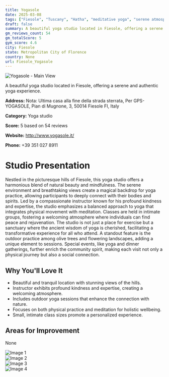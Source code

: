 ```yaml
---
title: Yogasole
date: 2025-03-08
tags: ["Fiesole", "Tuscany", "Hatha", "meditative yoga", "serene atmosphere", "intimate class size", "Fiesole"]  
draft: false
summary: A beautiful yoga studio located in Fiesole, offering a serene and authentic yoga experience.
gm_reviews_count: 54
gm_totalScore: 5
gym_score: 4.6
city: Fiesole
state: Metropolitan City of Florence
country: None
url: Fiesole_Yogasole
---
```


<div className="aspect-[16/9] relative my-8">
  <img 
    src="https://lh5.googleusercontent.com/p/AF1QipPpgTXOD0jATbSOJxLFhIhNVwI_91CLU1V8JiWN=w1920-h1080-k-no"
    alt="Yogasole - Main View"
    className="object-cover absolute inset-0 w-full h-full rounded-lg"
  />
</div>

A beautiful yoga studio located in Fiesole, offering a serene and authentic yoga experience.

**Address:** Nota: Ultima casa alla fine della strada sterrata, Per GPS- YOGASOLE, Pian di Mugnone, 3, 50014 Fiesole FI, Italy

**Category:** Yoga studio

**Score:** 5 based on 54 reviews

**Website:** http://www.yogasole.it/

**Phone:** +39 351 027 8911

# Studio Presentation

Nestled in the picturesque hills of Fiesole, this yoga studio offers a harmonious blend of natural beauty and mindfulness. The serene environment and breathtaking views create a magical backdrop for yoga practice, allowing participants to deeply connect with their bodies and spirits. Led by a compassionate instructor known for his profound kindness and expertise, the studio emphasizes a balanced approach to yoga that integrates physical movement with meditation. Classes are held in intimate groups, fostering a welcoming atmosphere where individuals can find peace and rejuvenation. The studio is not just a place for exercise but a sanctuary where the ancient wisdom of yoga is cherished, facilitating a transformative experience for all who attend.
A standout feature is the outdoor practice among olive trees and flowering landscapes, adding a unique element to sessions. Special events, like yoga and dinner gatherings, further enrich the community spirit, making each visit not only a physical journey but also a social connection.

## Why You'll Love It

- Beautiful and tranquil location with stunning views of the hills.
- Instructor exhibits profound kindness and expertise, creating a welcoming atmosphere.
- Includes outdoor yoga sessions that enhance the connection with nature.
- Focuses on both physical practice and meditation for holistic wellbeing.
- Small, intimate class sizes promote a personalized experience.

## Areas for Improvement

None

<div className="grid grid-cols-1 xl:grid-cols-2 gap-4 my-8">
<div className="aspect-[4/3] relative"><img src="https://lh3.googleusercontent.com/p/AF1QipMMi3LvTxON8dYkSNNh-5ZIj9qYIbMHJ2lMU70_=w1920-h1080-k-no" alt="Image 1" className="object-cover absolute inset-0 w-full h-full rounded-lg" /></div>
<div className="aspect-[4/3] relative"><img src="https://lh5.googleusercontent.com/p/AF1QipN9QFLh-VdP-idlzXzwA21InLyhwkdye8qIt4hr=w1920-h1080-k-no" alt="Image 2" className="object-cover absolute inset-0 w-full h-full rounded-lg" /></div>
<div className="aspect-[4/3] relative"><img src="https://lh5.googleusercontent.com/p/AF1QipPJAjedNS8kwfd7WRrDqjQ5dd6ESj2ya6UFb8zX=w1920-h1080-k-no" alt="Image 3" className="object-cover absolute inset-0 w-full h-full rounded-lg" /></div>
<div className="aspect-[4/3] relative"><img src="https://lh5.googleusercontent.com/p/AF1QipOkgXAo_qvXl3LMJfoMFH0_GafSDzoB_2NNkMiP=w1920-h1080-k-no" alt="Image 4" className="object-cover absolute inset-0 w-full h-full rounded-lg" /></div>
</div>
